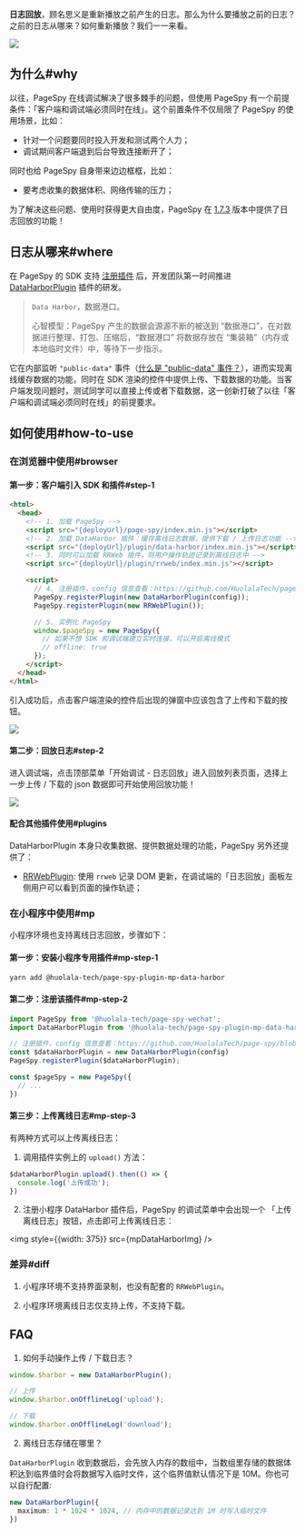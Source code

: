 [release-1.7.3]: https://github.com/HuolalaTech/page-spy-web/releases/tag/v1.7.3
[public-data-event]: https://github.com/HuolalaTech/page-spy/blob/main/docs/plugin_zh.md#行为约定


**日志回放**，顾名思义是重新播放之前产生的日志。那么为什么要播放之前的日志？之前的日志从哪来？如何重新播放？我们一一来看。

<img src={replayGif} />

## 为什么#why

以往，PageSpy 在线调试解决了很多棘手的问题，但使用 PageSpy 有一个前提条件：「客户端和调试端必须同时在线」。这个前置条件不仅局限了 PageSpy 的使用场景，比如：

- 针对一个问题要同时投入开发和测试两个人力；
- 调试期间客户端退到后台导致连接断开了；

同时也给 PageSpy 自身带来边边框框，比如：

- 要考虑收集的数据体积、网络传输的压力；

为了解决这些问题、使用时获得更大自由度，PageSpy 在 [1.7.3][release-1.7.3] 版本中提供了日志回放的功能！

## 日志从哪来#where

在 PageSpy 的 SDK 支持 [注册插件](./plugins) 后，开发团队第一时间推进 [DataHarborPlugin]({VITE_PLUGIN_DATA_HARBOR}) 插件的研发。

> `Data Harbor`，数据港口。
> 
> 心智模型：PageSpy 产生的数据会源源不断的被送到 “数据港口”，在对数据进行整理、打包、压缩后，“数据港口” 将数据存放在 “集装箱”（内存或本地临时文件）中，等待下一步指示。

它在内部监听 `"public-data"` 事件（[什么是 "public-data" 事件？](./plugins#convention)），进而实现离线缓存数据的功能，同时在 SDK 渲染的控件中提供上传、下载数据的功能。当客户端发现问题时，测试同学可以直接上传或者下载数据，这一创新打破了以往「客户端和调试端必须同时在线」的前提要求。

## 如何使用#how-to-use

### 在浏览器中使用#browser

#### 第一步：客户端引入 SDK 和插件#step-1

```html
<html>
  <head>
    <!-- 1. 加载 PageSpy -->
    <script src="{deployUrl}/page-spy/index.min.js"></script>
    <!-- 2. 加载 DataHarbor 插件：缓存离线日志数据，提供下载 / 上传日志功能 -->
    <script src="{deployUrl}/plugin/data-harbor/index.min.js"></script>
    <!-- 3. 同时可以加载 RRWeb 插件，将用户操作轨迹记录到离线日志中 -->
    <script src="{deployUrl}/plugin/rrweb/index.min.js"></script>

    <script>
      // 4. 注册插件，config 信息查看：https://github.com/HuolalaTech/page-spy/blob/main/packages/page-spy-plugin-data-harbor
      PageSpy.registerPlugin(new DataHarborPlugin(config));
      PageSpy.registerPlugin(new RRWebPlugin());

      // 5. 实例化 PageSpy
      window.$pageSpy = new PageSpy({
        // 如果不想 SDK 和调试端建立实时连接，可以开启离线模式
        // offline: true
      });
    </script>
  </head>
</html>
```

引入成功后，点击客户端渲染的控件后出现的弹窗中应该包含了上传和下载的按钮。

<img src={modalImg} />

#### 第二步：回放日志#step-2

进入调试端，点击顶部菜单「开始调试 - 日志回放」进入回放列表页面，选择上一步上传 / 下载的 json 数据即可开始使用回放功能！

<img src={replayImg} />

#### 配合其他插件使用#plugins

DataHarborPlugin 本身只收集数据、提供数据处理的功能，PageSpy 另外还提供了：

- [RRWebPlugin]({VITE_PLUGIN_RRWEB}): 使用 `rrweb` 记录 DOM 更新，在调试端的「日志回放」面板左侧用户可以看到页面的操作轨迹；


### 在小程序中使用#mp

小程序环境也支持离线日志回放，步骤如下：

#### 第一步：安装小程序专用插件#mp-step-1
```bash
yarn add @huolala-tech/page-spy-plugin-mp-data-harbor
```

#### 第二步：注册该插件#mp-step-2
```ts
import PageSpy from '@huolala-tech/page-spy-wechat';
import DataHarborPlugin from '@huolala-tech/page-spy-plugin-mp-data-harbor';

// 注册插件，config 信息查看：https://github.com/HuolalaTech/page-spy/blob/main/packages/page-spy-plugin-mp-data-harbor
const $dataHarborPlugin = new DataHarborPlugin(config)
PageSpy.registerPlugin($dataHarborPlugin);

const $pageSpy = new PageSpy({
  // ...
})

```

#### 第三步：上传离线日志#mp-step-3

有两种方式可以上传离线日志：

1. 调用插件实例上的 `upload()` 方法：
```ts
$dataHarborPlugin.upload().then(() => {
  console.log('上传成功');
})
```

2. 注册小程序 DataHarbor 插件后，PageSpy 的调试菜单中会出现一个 「上传离线日志」按钮，点击即可上传离线日志：

<img style={{width: 375}} src={mpDataHarborImg} />

### 差异#diff

1. 小程序环境不支持界面录制，也没有配套的 `RRWebPlugin`。

2. 小程序环境离线日志仅支持上传，不支持下载。

## FAQ

1. 如何手动操作上传 / 下载日志？

```ts
window.$harbor = new DataHarborPlugin();

// 上传
window.$harbor.onOfflineLog('upload');

// 下载
window.$harbor.onOfflineLog('download');
```

2. 离线日志存储在哪里？

`DataHarborPlugin` 收到数据后，会先放入内存的数组中，当数组里存储的数据体积达到临界值时会将数据写入临时文件，这个临界值默认情况下是 10M。你也可以自行配置:

```ts
new DataHarborPlugin({
  maximum: 1 * 1024 * 1024, // 内存中的数据记录达到 1M 时写入临时文件
})
```